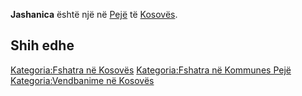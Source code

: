 {{Fshat në 
 | Emri                = Jashanica
 | EmriAlt                = 
 | NAME_SHORT_FORM=      
 | NAME_GENERIC=      
 | NAME_SORT_NAME_RO=      JASHANICA
 | FULL_NAME_RO = Jashanica
 | FULL_NAME_ND_RO=Jashanica
 | SORT_NAME_RG=JASHANICA
 | FULL_NAME_RG=Jashanica
 | FULL_NAME_ND_RG=Jashanica
 | SRP_NAME_SHORT_FORM=      
 | SRP_NAME_GENERIC=      
 | SRP_NAME_SORT_NAME_RO=      
 | SRP_FULL_NAME_RO = 
 | SRP_FULL_NAME_ND_RO=
 | SRP_SORT_NAME_RG=
 | SRP_FULL_NAME_RG=
 | SRP_FULL_NAME_ND_RG=
 | Emri (Rasa dhanore) = 
 | Figura              = 
 | Shteti              = Kosovo
 | Komuna              = Pejë
 | Kodi postar         = 
 | Sipërfaqja          = 

 | Popullsia           = 

 | Regj. i popullsisë  = 
 | Dend. e popullsisë  = 
 | Faqja zyrtare       = 
 <!--- Koordinatat ----> 
 | Gjerësia            = 42.729167
 | Gjatësia            = 20.039167
 | Lartësia            = 
}}
'''Jashanica''' është një [[]] në [[Pejë]] të [[Kosovës]].

<!-- == Gjeografia == -->
<!-- == Historia == -->
<!-- == Demografia == -->
== Shih edhe ==
{{Komuna Pejë}}
{{Kosovo-Administrata-Cung}}

[[Kategoria:Fshatra në Kosovës]]
[[Kategoria:Fshatra në Kommunes Pejë]]
[[Kategoria:Vendbanime në Kosovës]]